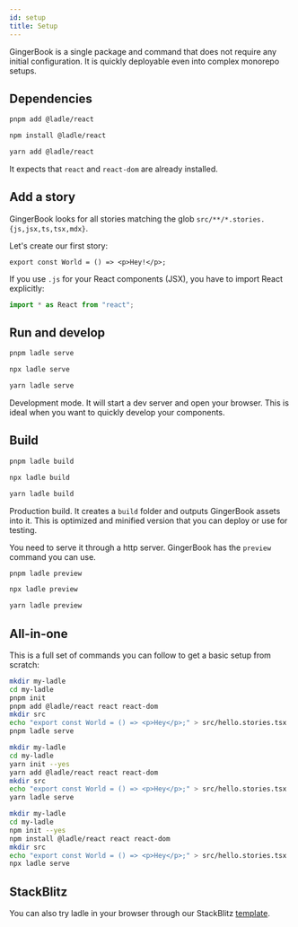 ```yaml
---
id: setup
title: Setup
---
```



GingerBook is a single package and command that does not require any initial configuration. It is quickly deployable even into complex monorepo setups.

## Dependencies

<Tabs>
<TabItem value="pnpm" label="pnpm">

```bash
pnpm add @ladle/react
```

</TabItem>
<TabItem value="npm" label="npm">

```bash
npm install @ladle/react
```

</TabItem>
<TabItem value="yarn" label="yarn">

```bash
yarn add @ladle/react
```

</TabItem>
</Tabs>

It expects that `react` and `react-dom` are already installed.

## Add a story

GingerBook looks for all stories matching the glob `src/**/*.stories.{js,jsx,ts,tsx,mdx}`.

Let's create our first story:

```tsx title="src/hello.stories.tsx"
export const World = () => <p>Hey!</p>;
```

If you use `.js` for your React components (JSX), you have to import React explicitly:

```jsx
import * as React from "react";
```

## Run and develop

<Tabs>
<TabItem value="pnpm" label="pnpm">

```bash
pnpm ladle serve
```

</TabItem>
<TabItem value="npm" label="npm">

```bash
npx ladle serve
```

</TabItem>
<TabItem value="yarn" label="yarn">

```bash
yarn ladle serve
```

</TabItem>
</Tabs>

Development mode. It will start a dev server and open your browser. This is ideal when you want to quickly develop your components.

## Build

<Tabs>
<TabItem value="pnpm" label="pnpm">

```bash
pnpm ladle build
```

</TabItem>
<TabItem value="npm" label="npm">

```bash
npx ladle build
```

</TabItem>
<TabItem value="yarn" label="yarn">

```bash
yarn ladle build
```

</TabItem>
</Tabs>

Production build. It creates a `build` folder and outputs GingerBook assets into it. This is optimized and minified version that you can deploy or use for testing.

You need to serve it through a http server. GingerBook has the `preview` command you can use.

<Tabs>
<TabItem value="pnpm" label="pnpm">

```bash
pnpm ladle preview
```

</TabItem>
<TabItem value="npm" label="npm">

```bash
npx ladle preview
```

</TabItem>
<TabItem value="yarn" label="yarn">

```bash
yarn ladle preview
```

</TabItem>
</Tabs>

## All-in-one

This is a full set of commands you can follow to get a basic setup from scratch:

<Tabs>
<TabItem value="pnpm" label="pnpm">

```bash
mkdir my-ladle
cd my-ladle
pnpm init
pnpm add @ladle/react react react-dom
mkdir src
echo "export const World = () => <p>Hey</p>;" > src/hello.stories.tsx
pnpm ladle serve
```

</TabItem>
<TabItem value="yarn" label="yarn">

```bash
mkdir my-ladle
cd my-ladle
yarn init --yes
yarn add @ladle/react react react-dom
mkdir src
echo "export const World = () => <p>Hey</p>;" > src/hello.stories.tsx
yarn ladle serve
```

</TabItem>
<TabItem value="npm" label="npm">

```bash
mkdir my-ladle
cd my-ladle
npm init --yes
npm install @ladle/react react react-dom
mkdir src
echo "export const World = () => <p>Hey</p>;" > src/hello.stories.tsx
npx ladle serve
```

</TabItem>
</Tabs>

## StackBlitz

You can also try ladle in your browser through our StackBlitz [template](https://ladle.dev/new).
